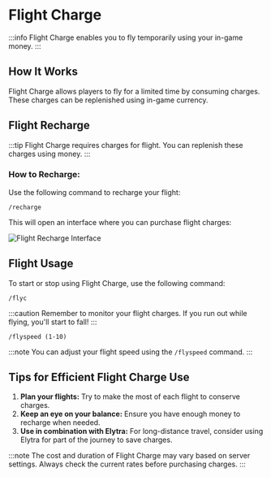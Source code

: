 ﻿---
sidebar_position: 5
---


# Flight Charge

:::info
Flight Charge enables you to fly temporarily using your in-game money.
:::

<GenMetaData
  description="Flight Charge enables you to fly temporarily using your in-game money."
  keywords="flight charge, flight, charge, money, in-game money, fly, temporary, lamalia fly"
/>

## How It Works
Flight Charge allows players to fly for a limited time by consuming charges. These charges can be replenished using in-game currency.

## Flight Recharge

:::tip
Flight Charge requires charges for flight. You can replenish these charges using money.
:::

### How to Recharge:

Use the following command to recharge your flight:

```
/recharge
```

This will open an interface where you can purchase flight charges:

![Flight Recharge Interface](/img/doc/features/filghtCharge/rechrage.png)

## Flight Usage

To start or stop using Flight Charge, use the following command:

```
/flyc
```

:::caution
Remember to monitor your flight charges. If you run out while flying, you'll start to fall!
:::



```
/flyspeed (1-10)
```

:::note
You can adjust your flight speed using the `/flyspeed` command.
:::

## Tips for Efficient Flight Charge Use
1. **Plan your flights:** Try to make the most of each flight to conserve charges.
2. **Keep an eye on your balance:** Ensure you have enough money to recharge when needed.
3. **Use in combination with Elytra:** For long-distance travel, consider using Elytra for part of the journey to save charges.

:::note
The cost and duration of Flight Charge may vary based on server settings. Always check the current rates before purchasing charges.
:::
